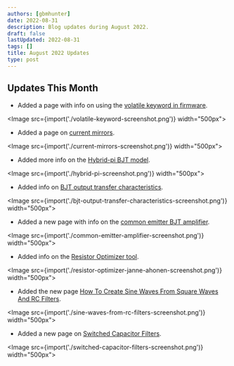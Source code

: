 ```yaml
---
authors: [gbmhunter]
date: 2022-08-31
description: Blog updates during August 2022.
draft: false
lastUpdated: 2022-08-31
tags: []
title: August 2022 Updates
type: post
---
```


## Updates This Month

* Added a page with info on using the [volatile keyword in firmware](/programming/languages/c/embedded-systems-and-the-volatile-keyword/).

<Image src={import('./volatile-keyword-screenshot.png')} width="500px"></Image>

* Added a page on [current mirrors](/electronics/components/current-mirrors/).

<Image src={import('./current-mirrors-screenshot.png')} width="500px"></Image>

* Added more info on the [Hybrid-pi BJT model](/electronics/components/transistors/bipolar-junction-transistors-bjts/#hybrid-pi-transistor-model).

<Image src={import('./hybrid-pi-screenshot.png')} width="500px"></Image>

* Added info on [BJT output transfer characteristics](/electronics/components/transistors/bipolar-junction-transistors-bjts/#output-characteristics).

<Image src={import('./bjt-output-transfer-characteristics-screenshot.png')} width="500px"></Image>

* Added a new page with info on the [common emitter BJT amplifier](/electronics/circuit-design/bjt-common-emitter-amplifier/).

<Image src={import('./common-emitter-amplifier-screenshot.png')} width="500px"></Image>

* Added info on the [Resistor Optimizer tool](/electronics/components/resistors/#resistor-optimizer-tool).

<Image src={import('./resistor-optimizer-janne-ahonen-screenshot.png')} width="500px"></Image>

* Added the new page [How To Create Sine Waves From Square Waves And RC Filters](/electronics/circuit-design/how-to-create-sine-waves-from-square-waves-and-rc-filters/).

<Image src={import('./sine-waves-from-rc-filters-screenshot.png')} width="500px"></Image>

* Added a new page on [Switched Capacitor Filters](/electronics/components/switched-capacitor-filters/).

<Image src={import('./switched-capacitor-filters-screenshot.png')} width="500px"></Image>
